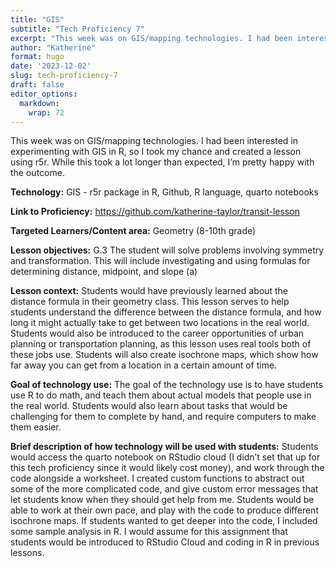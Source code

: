 ```yaml
---
title: "GIS"
subtitle: "Tech Proficiency 7"
excerpt: "This week was on GIS/mapping technologies. I had been interested in experimenting with GIS in R, so I took my chance and created a lesson using r5r. While this took a lot longer than expected, I'm pretty happy with the outcome. "
author: "Katherine"
format: hugo
date: '2023-12-02'
slug: tech-proficiency-7
draft: false
editor_options: 
  markdown: 
    wrap: 72
---
```


This week was on GIS/mapping technologies. I had been interested in
experimenting with GIS in R, so I took my chance and created a lesson
using r5r. While this took a lot longer than expected, I'm pretty happy
with the outcome.

**Technology:** GIS - r5r package in R, Github, R language, quarto
notebooks 

**Link to Proficiency:**
<https://github.com/katherine-taylor/transit-lesson>

**Targeted Learners/Content area:** Geometry (8-10th grade)

**Lesson objectives:** G.3 The student will solve problems involving
symmetry and transformation. This will include investigating and using
formulas for determining distance, midpoint, and slope (a)

**Lesson context:** Students would have previously learned about the
distance formula in their geometry class. This lesson serves to help
students understand the difference between the distance formula, and how
long it might actually take to get between two locations in the real
world. Students would also be introduced to the career opportunities of
urban planning or transportation planning, as this lesson uses real
tools both of these jobs use. Students will also create isochrone maps,
which show how far away you can get from a location in a certain amount
of time. 

**Goal of technology use:** The goal of the technology use is to have
students use R to do math, and teach them about actual models that
people use in the real world. Students would also learn about tasks that
would be challenging for them to complete by hand, and require computers
to make them easier. 

**Brief description of how technology will be used with students:**
Students would access the quarto notebook on RStudio cloud (I didn't set
that up for this tech proficiency since it would likely cost money), and
work through the code alongside a worksheet. I created custom functions
to abstract out some of the more complicated code, and give custom error
messages that let students know when they should get help from me.
Students would be able to work at their own pace, and play with the code
to produce different isochrone maps. If students wanted to get deeper
into the code, I included some sample analysis in R. I would assume for
this assignment that students would be introduced to RStudio Cloud and
coding in R in previous lessons. 
